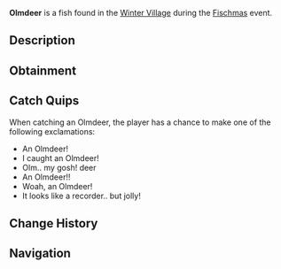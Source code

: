 {{FishInfobox
|image          = Olmdeer.png
|rarity         = Limited
|event          = Fischmas
|sea            = First Sea
|location       = [[Fischmas]]
|sublocation    = 
|sources        = Fishing Rod, Supreme Present
|radar_location = 
|prog_speed     = -10
|xp             = 300
|weather        = Clear, Foggy
|time           = Night
|season         = 
|bait           = Holly Berry
|base_weight    = 0.4
|base_value     = 400
|weight_range   = 0.3
|base_chance    = 2
|base_resil     = 75
}}
'''Olmdeer''' is a {{Rarity|Limited}} fish found in the [[Winter Village]] during the [[Fischmas]] event.

== Description ==
{{Description|The Olmdeer is a unique species of Olm, possessing two antlers on its head like those of a reindeer, hence its name. They have been heard to lead Santa's sleigh through the night sky.|Bestiary Entry}}

== Obtainment ==
{{Description|Only can be caught during Fischmas24.|Bestiary Hint}}
{{Fish Availability|
Fischmas/Winter Village
|top_rods      = 
Ethereal Prism Rod\33378.64\92769.65;
Leviathan's Fang Rod\33225.45\113140.57;
Seraphic Rod\31981.24\93362.96;
No-Life Rod\31195.55\97055.35;
Tempest Rod\30523.01\92397.98;
Resourceful Rod\25786.15\78171.93;
Destiny Rod\27128.2\89710.52;
Heaven's Rod\25531.48\88334.93;
Trident Rod\26598.51\95043.43;
Free Spirit Rod\26188.67\93578.95;
Precision Rod\20368.86\71129.19;
Shamrock Rod\21326.37\74076.56;
Rod Of The Forgotten Fang\29924.96\91789.36;
Challenger's Rod\28712.86\92035.92;
Rod Of The Depths\26874.88\84082.56;
Rod Of The Exalted One\26623.28\86818.36;
Zeus Rod\26098.34\85790.59;
Verdant Shear Rod\25640.12\86851.26;
Blazebringer Rod\24860.77\83001.71;
Depthseeker Rod\23410.03\77417.3;
Avalanche Rod\21131.74\69620.67;
Volcanic Rod\20337.43\67867.61;
Training Rod\12500.86\41055.49;
Steady Rod\6781.7\22808.19
|recommended   = Ethereal Prism Rod
}}

== Catch Quips ==
When catching an Olmdeer, the player has a chance to make one of the following exclamations:
* An Olmdeer!
* I caught an Olmdeer!
* Olm.. my gosh!        deer
* An Olmdeer!!
* Woah, an Olmdeer!
* It looks like a recorder.. but jolly!

== Change History ==
{{Change History|{{subst:Current Version}}}}

== Navigation ==
{{Fish Navbox|Fischmas}}
